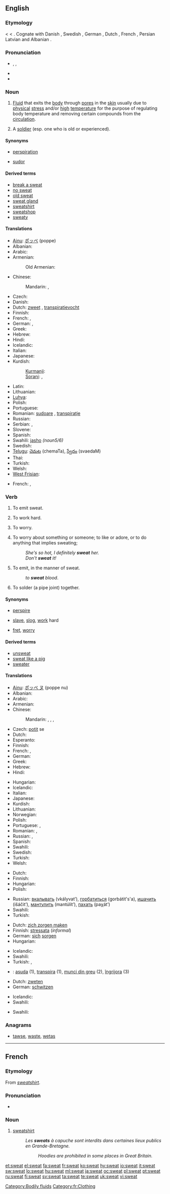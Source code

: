 {{wikipedia|dab=sweat (disambiguation)|sweat}}
{{also|sweats}}
==English==
{{wikipedia}}

===Etymology===
{{etyl|ang}} {{term|swat|swāt|lang=ang}} < {{proto|Germanic|swait-}} < {{proto|Indo-European|swoyd-|to sweat}}. Cognate with Danish {{term|sved|lang=da}}, Swedish {{term|svett|lang=sv}}, German {{term|Schweiß|lang=de}}, Dutch {{term|zweet|lang=nl}}, French {{term|sueur|lang=fr}}, Persian {{term|sc=fa-Arab|خوی|tr=xway|lang=fa}} Latvian {{term|sviedri|lang=lt}} and Albanian {{term|djersë|lang=sq}}.

===Pronunciation===
* {{enPR|swĕt}}, {{IPA|/swɛt/}}, {{SAMPA|/swEt/}}
* {{audio|en-us-sweat.ogg|Audio (US)}}
* {{rhymes|ɛt}}

===Noun===
{{en-noun|-}}

# {{physiology}} [[fluid|Fluid]] that exits the [[body]] through [[pore]]s in the [[skin]] usually due to [[physical]] [[stress]] and/or [[high]] [[temperature]] for the purpose of regulating body temperature and removing certain compounds from the [[circulation]].
# {{British|slang|military slang|esp. WWI}} A [[soldier]] (esp. one who is old or experienced).<!-- cf. http://www.thefreedictionary.com/sweat and sources at [[old sweat]] -->

====Synonyms====
* {{sense|fluid that exits the body through pores}} [[perspiration]]
* [[sudor]]

====Derived terms====
{{rel-top|terms derived from sweat (noun)}}
* [[break a sweat]]
* [[no sweat]]
* [[old sweat]]
* [[sweat gland]]
* [[sweatshirt]]
* [[sweatshop]]
* [[sweaty]]
{{rel-bottom}}

====Translations====
{{trans-top|fluid that exits the body through pores}}
* [[Ainu]]: [[ポッペ]] (poppe)
* Albanian: {{t-|sq|djersë|xs=Albanian}}
* Arabic: {{t-|ar|عرق|m|tr=3áraq}}
* Armenian: {{t-|hy|քրտինք|tr=k’rtink’}}
*: Old Armenian: {{tø|xcl|քիրտն|tr=kʿirtn|sc=Armn|xs=Old Armenian}}
* Chinese:
*: Mandarin: {{t-|cmn|汗|tr=hàn|sc=Hani}}, {{t|cmn|汗水|tr=hànshuǐ|sc=Hani}}
* Czech: {{t+|cs|pot|m}}
* Danish: {{t+|da|sved|c}}
* Dutch: [[zweet]] {{n}}, [[transpiratievocht]] {{n}}
* Finnish: {{t+|fi|hiki}}
* French: {{t+|fr|sueur|f}}, {{t+|fr|transpiration|f}}
* German: {{t+|de|Schweiß|m}}, {{t|de|Schwitze|f}}
* Greek: {{t+|el|ιδρώτας|m|tr=iδrótas}}
* Hebrew: {{t-|he|זיעה|f|tr=zea}}
* Hindi: {{t|hi|पसीना|tr=pasīnā|xs=Hindi}}
* Icelandic: {{t+|is|sviti|m}}
* Italian: {{t+|it|sudore|m}}
* Japanese: {{t+|ja|汗|tr=あせ, ase}}
* Kurdish:
*: [[Kurmanji]]: {{t|ku|xuh}} {{f}}
*: [[Sorani]]: {{ku-Arab|[[ئاره‌ق]]}}, {{ku-Arab|[[ئاره‌قه‌]]}}
{{trans-mid}}
* Latin: {{t+|la|sudor|m}}
* Lithuanian: {{t-|lt|prakaitas|m|alt=prãkaitas|xs=Lithuanian}}
* [[Luhya]]: {{tø|luy|lukesi}}
* Polish: {{t+|pl|pot|m}}
* Portuguese: {{t+|pt|suor|m}}
* Romanian: [[sudoare]] {{f}}, [[transpiraţie]] {{f}}
* Russian: {{t+|ru|пот|m|tr=pot}}
* Serbian: {{t-|sr|znoj|m}}, {{t-|sr|pot|m}}
* Slovene: {{t+|sl|znoj|m|alt=znój}}
* Spanish: {{t+|es|sudor|m}}
* Swahili: [[jasho]] ''(noun5/6)''
* Swedish: {{t+|sv|svett|n}}
* [[Telugu]]: [[చెమట]] (chemaTa), [[స్వేదం]] (svaedaM)
* Thai: {{t+|th|เหงื่อ}}
* Turkish: {{t+|tr|ter}}
* Welsh: {{t|cy|chwys|m|xs=Welsh}}
* [[West Frisian]]: {{t-|fy|swit|n|xs=West Frisian}}
{{trans-bottom}}

{{trans-top|slang for soldier}}
* French: {{t+|fr|troufion|m}}, {{t+|fr|troupier|m}}
{{trans-mid}}
{{trans-bottom}}

===Verb===
{{en-verb}}

# {{intransitive}} To emit sweat.
# {{intransitive|informal}} To work hard.
# {{intransitive|informal}} To worry.
# {{transitive}} To worry about something or someone; to like or adore, or to do anything that implies sweating;
#: ''She's so hot, I definitely '''sweat''' her.''
#: ''Don't '''sweat''' it!''
# {{transitive}} To emit, in the manner of sweat.
#: ''to '''sweat''' blood''.
# {{intransitive|plumbing}} To solder (a pipe joint) together.

====Synonyms====
* {{sense|emit sweat}} [[perspire]]
* {{sense|work hard}} [[slave]], [[slog]], [[work]] hard
* {{sense|to worry}} [[fret]], [[worry]]

====Derived terms====
{{rel-top|terms derived from sweat (verb)}}
* [[unsweat]]
* [[sweat like a pig]]
* [[sweater]]
{{rel-bottom}}

====Translations====
{{trans-top|to emit sweat}}
* [[Ainu]]: [[ポッペ ヌ]] (poppe nu)
* Albanian: {{t-|sq|djersij|xs=Albanian}}
* Arabic: {{t-|ar|عرق|tr=3áriqa}}
* Armenian: {{t-|hy|քրտնել|tr=k'rtnel}}
* Chinese:
*: Mandarin: {{t|cmn|流汗|tr=liúhàn|sc=Hani}}, {{t|cmn|發汗|sc=Hani}}, {{t|cmn|发汗|tr=fāhàn|sc=Hani}}, {{t|cmn|出汗|tr=chūhàn|sc=Hani}}
* Czech: [[potit]] se
* Dutch: {{t+|nl|zweten}}
* Esperanto: {{t-|eo|ŝviti|xs=Esperanto}}
* Finnish: {{t-|fi|hikoilla}}
* French: {{t+|fr|transpirer}}, {{t+|fr|suer}}
* German: {{t+|de|schwitzen}}
* Greek: {{t+|el|ιδρώνω|tr=iδróno}}
* Hebrew: {{t-|he|הזיע|tr=hizía}}
* Hindi: {{t|hi|पसीना आना|tr=pasīnā ānā|xs=Hindi}}
{{trans-mid}}
* Hungarian: {{t+|hu|izzad}}
* Icelandic: {{t+|is|svitna}}
* Italian: {{t+|it|sudare}}
* Japanese: {{t|ja|汗をかく|tr=あせをかく, ase-o kaku}}
* Kurdish: {{ku-Arab|[[ئاره‌ق]]}}
* Lithuanian: {{t|lt|prakaituoti|alt=prakaitúoti|xs=Lithuanian}}
* Norwegian: {{t|no|svette}}
* Polish: {{t+|pl|pocić się}}
* Portuguese: {{t+|pt|transpirar}}, {{t+|pt|suar}}
* Romanian: {{t-|ro|transpira}}, {{t-|ro|asuda}}
* Russian: {{t+|ru|потеть|tr=potét’}} {{impf}}, {{t|ru|вспотеть|tr=vspotét’}} {{pf}}
* Spanish: {{t-|es|sudar}}
* Swahili: {{t+|sw|jasho|xs=Swahili}}
* Swedish: {{t+|sv|svettas}}
* Turkish: {{t|tr|terlemek}}
* Welsh: {{t|cy|chwysu|xs=Welsh}}
{{trans-bottom}}

{{trans-top|informal: to work hard}}
<!--Note: add INFORMAL or SLANG terms to this table, where these exist-->
* Dutch: {{t+|nl|zwoegen}}
* Finnish: {{t+|fi|raataa}}
* Hungarian: {{t|hu|robotol}}
* Polish: {{t+|pl|pocić się}}
{{trans-mid}}
* Russian: [[вкалывать]] (vkályvat’), [[горбатиться]] (gorbátit's'a), [[ишачить]] (išáčit’), [[мантулить]] (mantúlit’), [[пахать]] (paχát’)
* Swahili: {{t+|sw|jasho|xs=Swahili}}
* Turkish: {{t|tr|ter dökmek}}
{{trans-bottom}}

{{trans-top|informal: to worry}}
<!--Note: add INFORMAL or SLANG terms to this table, where these exist-->
* Dutch: [[zich zorgen maken]]
* Finnish: [[stressata]] (''informal'')
* German: [[sich]] [[sorgen]]<!--is this informal? ... No.-->
* Hungarian: {{t|hu|izgul}}
{{trans-mid}}
* Icelandic: {{t|is|hafa}} {{t|is|áhyggjur}}
* Swahili: {{t|sw|wasiwasi|xs=Swahili}}
* Turkish: {{t|tr|ter dökmek}},  {{t|tr|soğuk ter dökmek}}
{{trans-bottom}}

{{checktrans-top}}
* {{ttbc|Romanian}}: [[asuda]] (1), [[transpira]] (1), [[munci din greu]] (2), [[îngrijora]] (3)
{{trans-bottom}}

{{trans-top|to emit in the manner of sweat}}
* Dutch: [[zweten]]
* German: [[schwitzen]]
{{trans-mid}}
* Icelandic: {{t|is|svitna}}
* Swahili: {{t+|sw|jasho|xs=Swahili}}
{{trans-bottom}}

{{trans-top|to solder together}}
* Swahili: {{t|sw|ungana|xs=Swahili}}
{{trans-mid}}
{{trans-bottom}}

===Anagrams===
* {{alphagram|aestw}} [[tawse#English|tawse]], [[waste#English|waste]], [[wetas#English|wetas]]

[[Category:Bodily fluids]]

----

==French==

===Etymology===
From {{etyl|en|fr}} ''[[sweatshirt]]''.

===Pronunciation===
* {{IPA | /swit/}}

===Noun===
{{fr-noun|m}}

# [[sweatshirt]]
#: ''Les '''sweats''' à capuche sont interdits dans certaines lieux publics en Grande-Bretagne.''
#:: ''Hoodies are prohibited in some places in Great Britain.''

[[Category:fr:Clothing]]

[[et:sweat]]
[[el:sweat]]
[[fa:sweat]]
[[fr:sweat]]
[[ko:sweat]]
[[hy:sweat]]
[[io:sweat]]
[[it:sweat]]
[[sw:sweat]]
[[lo:sweat]]
[[hu:sweat]]
[[ml:sweat]]
[[ja:sweat]]
[[oc:sweat]]
[[pl:sweat]]
[[pt:sweat]]
[[ru:sweat]]
[[fi:sweat]]
[[sv:sweat]]
[[ta:sweat]]
[[te:sweat]]
[[uk:sweat]]
[[vi:sweat]]